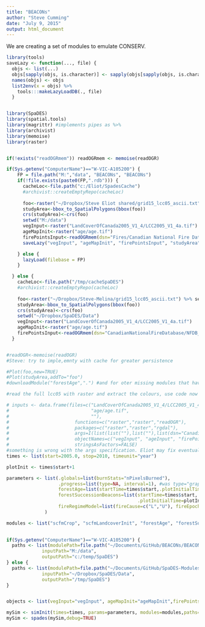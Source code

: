 ```yaml
---
title: "BEACONs"
author: "Steve Cumming"
date: "July 9, 2015"
output: html_document
---
```


We are creating a set of modules to emulate CONSERV.

```r
library(tools)
saveLazy <- function(..., file) {
  objs <- list(...)
  objs[sapply(objs, is.character)] <- sapply(objs[sapply(objs, is.character)], get, simplify=FALSE) 
  names(objs) <- objs
  list2env(x = objs) %>%
    tools:::makeLazyLoadDB(., file)
  }



```

```r

library(SpaDES)
library(spatial.tools)
library(magrittr) #implements pipes as %>%
library(archivist)
library(memoise)
library(raster)


if(!exists("readOGRmem")) readOGRmem <- memoise(readOGR)

if(Sys.getenv("ComputerName")=="W-VIC-A105200") {
    FP = file.path("M:","data", "BEACONs", "BEACONs")
    if(!file.exists(paste0(FP,".rdb"))) {
      cacheLoc<-file.path("c:/Eliot/SpadesCache")
      #archivist::createEmptyRepo(cacheLoc)
      
      foo<-raster("~/Dropbox/Steve Eliot shared/grid15_lcc05_ascii.txt") %>% setMinMax
      studyArea<-bbox_to_SpatialPolygons(bbox(foo))
      crs(studyArea)<-crs(foo)
      setwd("M:/data")
      vegInput<-raster("LandCoverOfCanada2005_V1_4/LCC2005_V1_4a.tif")
      ageMapInit<-raster("age/age.tif")
      firePointsInput<-readOGRmem(dsn="Fires/Canadian National Fire Database/NFDB_point",layer="NFDB_point_20141222")
      saveLazy("vegInput", "ageMapInit", "firePointsInput", "studyArea", file=FP)

    } else {
      lazyLoad(filebase = FP)
    }

  } else {
    cacheLoc<-file.path("/tmp/cacheSpaDES")
    #archivist::createEmptyRepo(cacheLoc)
  
    foo<-raster("~/Dropbox/Steve-Melina/grid15_lcc05_ascii.txt") %>% setMinMax
    studyArea<-bbox_to_SpatialPolygons(bbox(foo))
    crs(studyArea)<-crs(foo)
    setwd("~/Dropbox/SpaDES/Data")
    vegInput<-raster("LandCoverOfCanada2005_V1_4/LCC2005_V1_4a.tif")
    ageMapInit<-raster("age/age.tif")
    firePointsInput<-readOGRmem(dsn="CanadianNationalFireDatabase/NFDB_point/",layer="NFDB_point_20141222")
  }


#readOGR<-memoise(readOGR)
#Steve: try to imple,emnty with cache for greater persistence

#Plot(foo,new=TRUE)
#Plot(studyArea,addTo="foo")
#downloadModule("forestAge",".") #and for oter missing modules that have been written allready

#read the full lcc05 with raster and extract the colours, use code now in scfmCrop

```

```r
# inputs <- data.frame(files=c("LandCoverOfCanada2005_V1_4/LCC2005_V1_4a.tif",
#                              "age/age.tif",
#                              ""),
#                        functions=c("raster","raster","readOGR"),
#                        packages=c("raster","raster","rgdal"),
#                        args=I(list(list(""),list(""),list(dsn="CanadianNationalFireDatabase/NFDB_point/",layer="NFDB_point_20141222"))),
#                        objectNames=c("vegInput", "ageInput", "firePointsInput"),
#                        stringsAsFactors=FALSE)
#something is wrong with the args specification. Eliot may fix eventually
times <- list(start=2005.0, stop=2010, timeunit="year")

plotInit <- times$start+1

parameters <- list(.globals=list(burnStats="nPixelsBurned"),
                   .progress=list(type=NA, interval=1), #was type="graphical"
                   forestAge=list(startTime=times$start,.plotInitialTime=plotInit),
                   forestSuccessionBeacons=list(startTime=times$start,
                                                .plotInitialTime=plotInit),
                   fireRegimeModel=list(fireCause=c("L","U"), fireEpoch=c(1985,2014))
              )

modules <- list("scfmCrop", "scfmLandcoverInit", "forestAge", "forestSuccessionBeacons","LccToBeaconsReclassify","fireRegimeModel")
            

if(Sys.getenv("ComputerName")=="W-VIC-A105200") {
  paths <- list(modulePath=file.path("~/Documents/GitHub/BEACONs/BEACONs"),
             inputPath="M:/data",
             outputPath="c:/temp/SpaDES")
} else {
  paths <- list(modulePath=file.path("~/Documents/GitHub/SpaDES-Modules/BEACONs"),
             inputPath="~/Dropbox/SpaDES/Data",
             outputPath="/tmp/SpaDES")
}


objects <- list(vegInput="vegInput", ageMapInit="ageMapInit",firePointsInput="firePointsInput",studyArea="studyArea",cacheLoc="cacheLoc")

mySim <- simInit(times=times, params=parameters, modules=modules,paths=paths, objects=objects)#, inputs=inputs) 
mySim <- spades(mySim,debug=TRUE)
```